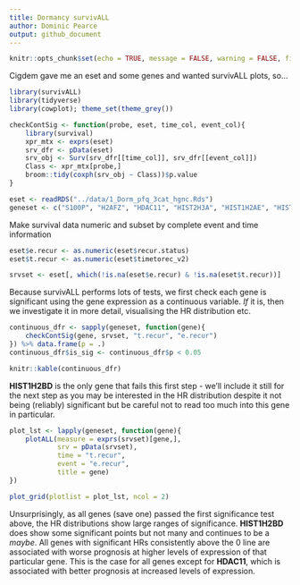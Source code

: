 ```yaml
---
title: Dormancy survivALL
author: Dominic Pearce
output: github_document
---
```


```r
knitr::opts_chunk$set(echo = TRUE, message = FALSE, warning = FALSE, fig.align = 'center')
```

Cigdem gave me an eset and some genes and wanted survivALL plots, so...

```r
library(survivALL)
library(tidyverse)
library(cowplot); theme_set(theme_grey())

checkContSig <- function(probe, eset, time_col, event_col){
    library(survival)
    xpr_mtx <- exprs(eset)
    srv_dfr <- pData(eset)
    srv_obj <- Surv(srv_dfr[[time_col]], srv_dfr[[event_col]])
    Class <- xpr_mtx[probe,] 
    broom::tidy(coxph(srv_obj ~ Class))$p.value
}
```

```r
eset <- readRDS("../data/1_Dorm_pfq_3cat_hgnc.Rds")
geneset <- c("S100P", "H2AFZ", "HDAC11", "HIST2H3A", "HIST1H2AE", "HIST1H2BD", "HIST1H3B")
```

Make survival data numeric and subset by complete event and time information

```r
eset$e.recur <- as.numeric(eset$recur.status)
eset$t.recur <- as.numeric(eset$timetorec_v2)

srvset <- eset[, which(!is.na(eset$e.recur) & !is.na(eset$t.recur))]
```

Because survivALL performs lots of tests, we first check each gene is significant using the gene expression as a continuous variable. *If* it is, then we investigate it in more detail, visualising the HR distribution etc.

```r
continuous_dfr <- sapply(geneset, function(gene){
    checkContSig(gene, srvset, "t.recur", "e.recur")
}) %>% data.frame(p = .)
continuous_dfr$is_sig <- continuous_dfr$p < 0.05

knitr::kable(continuous_dfr)
```

**HIST1H2BD** is the only gene that fails this first step - we'll include it still for the next step as you may be interested in the HR distribution despite it not being (reliably) significant but be careful not to read too much into this gene in particular. 

```r
plot_lst <- lapply(geneset, function(gene){
    plotALL(measure = exprs(srvset)[gene,],
            srv = pData(srvset),
            time = "t.recur",
            event = "e.recur", 
            title = gene)
})

plot_grid(plotlist = plot_lst, ncol = 2)
```

Unsurprisingly, as all genes (save one) passed the first significance test above, the HR distributions show large ranges of significance. **HIST1H2BD** does show some significant points but not many and continues to be a *maybe*. All genes with significant HRs consistently above the 0 line  are associated with worse prognosis at higher levels of expression of that particular gene. This is the case for all genes except for **HDAC11**, which is associated with better prognosis at increased levels of expression.   







